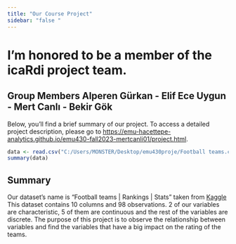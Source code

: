 ```yaml
---
title: "Our Course Project"
sidebar: "false "
---
```


# I'm honored to be a member of the **icaRdi** project team.

## Group Members Alperen Gürkan - Elif Ece Uygun - Mert Canlı - Bekir Gök

Below, you'll find a brief summary of our project. To access a detailed project description, please go to [https://emu-hacettepe-analytics.github.io/emu430-fall2023-mertcanli01/project.html](#0){.uri}.

```r
data <- read.csv("C:/Users/MONSTER/Desktop/emu430proje/Football teams.csv")
summary(data)
```

## Summary

Our dataset's name is "Football teams \| Rankings \| Stats" taken from [Kaggle](https://www.kaggle.com/datasets/varpit94/football-teams-rankings-stats/) This dataset contains 10 columns and 98 observations. 2 of our variables are characteristic, 5 of them are continuous and the rest of the variables are discrete. The purpose of this project is to observe the relationship between variables and find the variables that have a big impact on the rating of the teams.
